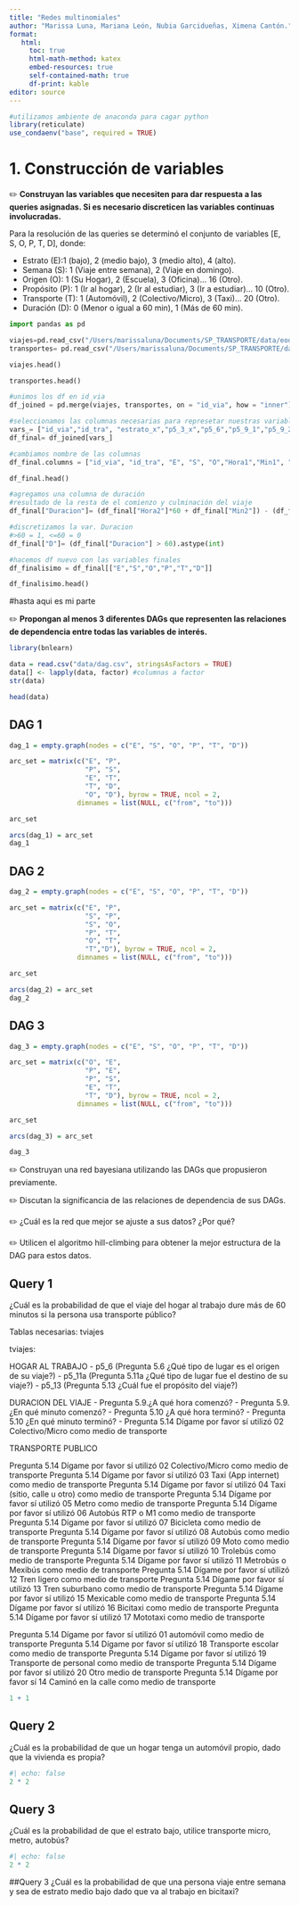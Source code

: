 ```yaml
---
title: "Redes multinomiales"
author: "Marissa Luna, Mariana León, Nubia Garcidueñas, Ximena Cantón."
format:
   html:
     toc: true
     html-math-method: katex
     embed-resources: true 
     self-contained-math: true
     df-print: kable
editor: source
---
```


```r
#utilizamos ambiente de anaconda para cagar python
library(reticulate)
use_condaenv("base", required = TRUE)
```

# 1. Construcción de variables
✏️ **Construyan las variables que necesiten para dar respuesta a las queries asignadas. Si es necesario discreticen las variables continuas involucradas.**

Para la resolución de las queries se determinó el  conjunto de variables [E, S, O, P, T, D], donde: 

- Estrato (E):1 (bajo), 2 (medio bajo), 3 (medio alto), 4 (alto).
- Semana (S): 1 (Viaje entre semana), 2 (Viaje en domingo).
- Origen (O): 1 (Su Hogar), 2 (Escuela), 3 (Oficina)... 16 (Otro).
- Propósito (P): 1 (Ir al hogar), 2 (Ir al estudiar), 3 (Ir a estudiar)... 10 (Otro).
- Transporte (T): 1	(Automóvil), 2	(Colectivo/Micro), 3	(Taxi)... 20	(Otro).
- Duración (D): 0 (Menor o igual a 60 min), 1 (Más de 60 min).

```python
import pandas as pd 
```

```python
viajes=pd.read_csv("/Users/marissaluna/Documents/SP_TRANSPORTE/data/eod_2017_csv/tviaje_eod2017/conjunto_de_datos/tviaje.csv")
transportes= pd.read_csv("/Users/marissaluna/Documents/SP_TRANSPORTE/data/eod_2017_csv/ttransporte_eod2017/conjunto_de_datos/ttransporte.csv")
```

```python
viajes.head()
```

```python
transportes.head()
```

```python
#unimos los df en id_via 
df_joined = pd.merge(viajes, transportes, on = "id_via", how = "inner")
```

```python
#seleccionamos las columnas necesarias para represetar nuestras variables [E, S, O, P, T, D]
vars_= ["id_via","id_tra", "estrato_x","p5_3_x","p5_6","p5_9_1","p5_9_2","p5_10_1","p5_10_2","p5_13","p5_14","p5_14_16" ]
df_final= df_joined[vars_]
```

```python
#cambiamos nombre de las columnas 
df_final.columns = ["id_via", "id_tra", "E", "S", "O","Hora1","Min1", "Hora2","Min2", "P", "T", "bicitaxi"]
```

```python
df_final.head()
```

```python
#agregamos una columna de duración
#resultado de la resta de el comienzo y culminación del viaje
df_final["Duracion"]= (df_final["Hora2"]*60 + df_final["Min2"]) - (df_final["Hora1"]*60 + df_final["Min1"])
```

```python
#discretizamos la var. Duracion 
#>60 = 1, <=60 = 0 
df_final["D"]= (df_final["Duracion"] > 60).astype(int)

```

```python
#hacemos df nuevo con las variables finales
df_finalisimo = df_final[["E","S","O","P","T","D"]]
```

```python
df_finalisimo.head()
```
#hasta aqui es mi parte

✏️ **Propongan al menos 3 diferentes DAGs que representen las relaciones de dependencia entre todas las variables de interés.**

```r
library(bnlearn) 
```

```r
data = read.csv("data/dag.csv", stringsAsFactors = TRUE)
data[] <- lapply(data, factor) #columnas a factor 
str(data)

```
```r
head(data)
```
## DAG 1 

```r
dag_1 = empty.graph(nodes = c("E", "S", "O", "P", "T", "D"))
```

```r
arc_set = matrix(c("E", "P",
                   "P", "S",
                   "E", "T",
                   "T", "D",
                   "O", "D"), byrow = TRUE, ncol = 2,
                 dimnames = list(NULL, c("from", "to")))
```

```r
arc_set
```

```r
arcs(dag_1) = arc_set
dag_1
```
## DAG 2 

```r
dag_2 = empty.graph(nodes = c("E", "S", "O", "P", "T", "D"))
```

```r
arc_set = matrix(c("E", "P",
                   "S", "P",
                   "S", "O",
                   "P", "T",
                   "O", "T",
                   "T","D"), byrow = TRUE, ncol = 2,
                 dimnames = list(NULL, c("from", "to")))
```

```r
arc_set
```

```r
arcs(dag_2) = arc_set
dag_2
```
## DAG 3

```r
dag_3 = empty.graph(nodes = c("E", "S", "O", "P", "T", "D"))
```

```r

arc_set = matrix(c("O", "E",
                   "P", "E",
                   "P", "S",
                   "E", "T",
                   "T", "D"), byrow = TRUE, ncol = 2,
                 dimnames = list(NULL, c("from", "to")))
```

```r
arc_set
```

```r
arcs(dag_3) = arc_set
```

```r
dag_3
```



✏️ Construyan una red bayesiana utilizando las DAGs que propusieron previamente.

✏️ Discutan la significancia de las relaciones de dependencia de sus DAGs.

✏️ ¿Cuál es la red que mejor se ajuste a sus datos? ¿Por qué?

✏️ Utilicen el algoritmo hill-climbing para obtener la mejor estructura de la DAG para estos datos.

## Query 1
¿Cuál es la probabilidad de que el viaje del hogar al trabajo dure más de 60 minutos si la persona usa transporte público?

Tablas necesarias: tviajes 

tviajes: 

HOGAR AL TRABAJO 
- p5_6 (Pregunta 5.6 ¿Qué tipo de lugar es el origen de su viaje?) 
- p5_11a (Pregunta 5.11a ¿Qué tipo de lugar fue el destino de su viaje?)
- p5_13 (Pregunta 5.13 ¿Cuál fue el propósito del viaje?)

DURACION DEL VIAJE 
- Pregunta 5.9.¿A qué hora comenzó?
- Pregunta 5.9.¿En qué minuto comenzó?
- Pregunta 5.10 ¿A qué hora terminó?
- Pregunta 5.10 ¿En qué minuto terminó?
- Pregunta 5.14 Dígame por favor sí utilizó 02 Colectivo/Micro como medio de transporte

TRANSPORTE PUBLICO 

Pregunta 5.14 Dígame por favor sí utilizó 02 Colectivo/Micro como medio de transporte
Pregunta 5.14 Dígame por favor sí utilizó 03 Taxi (App internet) como medio de transporte
Pregunta 5.14 Dígame por favor sí utilizó  04 Taxi (sitio, calle u otro) como medio de transporte
Pregunta 5.14 Dígame por favor sí utilizó  05 Metro como medio de transporte
Pregunta 5.14 Dígame por favor sí utilizó 06 Autobús RTP o M1 como medio de transporte
Pregunta 5.14 Dígame por favor sí utilizó 07 Bicicleta como medio de transporte
Pregunta 5.14 Dígame por favor sí utilizó 08 Autobús como medio de transporte
Pregunta 5.14 Dígame por favor sí utilizó  09 Moto como medio de transporte
Pregunta 5.14 Dígame por favor sí utilizó 10 Trolebús como medio de transporte
Pregunta 5.14 Dígame por favor sí utilizó 11 Metrobús o Mexibús como medio de transporte
Pregunta 5.14 Dígame por favor sí utilizó 12 Tren ligero como medio de transporte
Pregunta 5.14 Dígame por favor sí utilizó 13 Tren suburbano como medio de transporte
Pregunta 5.14 Dígame por favor sí utilizó 15 Mexicable como medio de transporte
Pregunta 5.14 Dígame por favor sí utilizó 16 Bicitaxi como medio de transporte
Pregunta 5.14 Dígame por favor sí utilizó  17 Mototaxi como medio de transporte

Pregunta 5.14 Dígame por favor sí utilizó 01 automóvil como medio de transporte
Pregunta 5.14 Dígame por favor sí utilizó 18 Transporte  escolar como medio de transporte
Pregunta 5.14 Dígame por favor sí utilizó 19 Transporte  de personal como medio de transporte
Pregunta 5.14 Dígame por favor sí utilizó 20 Otro medio de transporte
Pregunta 5.14 Dígame por favor sí 14 Caminó en la calle como medio de transporte

```r
1 + 1
```

## Query 2
¿Cuál es la probabilidad de que un hogar tenga un automóvil propio, dado que la vivienda es propia?
```r
#| echo: false
2 * 2
```
## Query 3
¿Cuál es la probabilidad de que el estrato bajo, utilice transporte micro, metro, autobús?

```r
#| echo: false
2 * 2
```
##Query 3
¿Cuál es la probabilidad de que una persona viaje entre semana y sea de estrato medio bajo dado que va al trabajo en bicitaxi?
```r

```

